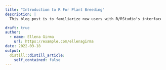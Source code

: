 ```yaml
---
title: "Introduction to R For Plant Breeding"
description: |
  This blog post is to familiarize new users with R/RStudio's interface & tools followed by some fundamental data importing, cleaning and manipulation tips. 

draft: true
author:
  - name: Ellena Girma
    url: https://example.com/ellenagirma
date: 2022-03-18
output:
  distill::distill_article:
    self_contained: false
---
```


